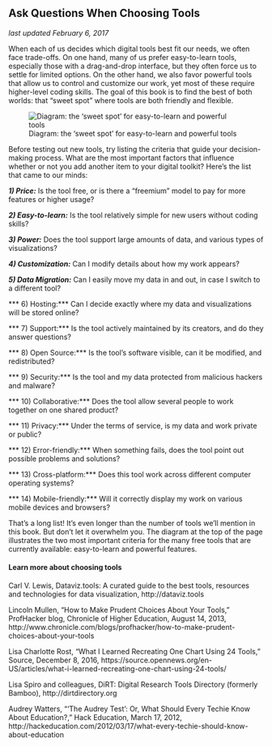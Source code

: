 ## Ask Questions When Choosing Tools {#ask}
*last updated February 6, 2017*

When each of us decides which digital tools best fit our needs, we often face trade-offs. On one hand, many of us prefer easy-to-learn tools, especially those with a drag-and-drop interface, but they often force us to settle for limited options. On the other hand, we also favor powerful tools that allow us to control and customize our work, yet most of these require higher-level coding skills. The goal of this book is to find the best of both worlds: that "sweet spot" where tools are both friendly and flexible.

![Diagram: the 'sweet spot' for easy-to-learn and powerful tools](images/01-choose/tool-sweet-spot.png)

Before testing out new tools, try listing the criteria that guide your decision-making process. What are the most important factors that influence whether or not you add another item to your digital toolkit? Here's the list that came to our minds:

***1) Price:*** Is the tool free, or is there a “freemium” model to pay for more features or higher usage?

***2) Easy-to-learn:*** Is the tool relatively simple for new users without coding skills?

***3) Power:*** Does the tool support large amounts of data, and various types of visualizations?

***4) Customization:*** Can I modify details about how my work appears?

***5) Data Migration:*** Can I easily move my data in and out, in case I switch to a different tool?

*** 6) Hosting:*** Can I decide exactly where my data and visualizations will be stored online?

*** 7) Support:*** Is the tool actively maintained by its creators, and do they answer questions?

*** 8) Open Source:*** Is the tool’s software visible, can it be modified, and redistributed?

*** 9) Security:*** Is the tool and my data protected from malicious hackers and malware?

*** 10) Collaborative:*** Does the tool allow several people to work together on one shared product?

*** 11) Privacy:*** Under the terms of service, is my data and work private or public?

*** 12) Error-friendly:*** When something fails, does the tool point out possible problems and solutions?

*** 13) Cross-platform:*** Does this tool work across different computer operating systems?

*** 14) Mobile-friendly:*** Will it correctly display my work on various mobile devices and browsers?

That's a long list! It's even longer than the number of tools we'll mention in this book. But don't let it overwhelm you. The diagram at the top of the page illustrates the two most important criteria for the many free tools that are currently available: easy-to-learn and powerful features.

#### Learn more about choosing tools {-}

Carl V. Lewis, Dataviz.tools: A curated guide to the best tools, resources and technologies for data visualization, http://dataviz.tools

Lincoln Mullen, "How to Make Prudent Choices About Your Tools," ProfHacker blog, Chronicle of Higher Education, August 14, 2013, http://www.chronicle.com/blogs/profhacker/how-to-make-prudent-choices-about-your-tools

Lisa Charlotte Rost, “What I Learned Recreating One Chart Using 24 Tools,” Source, December 8, 2016, https://source.opennews.org/en-US/articles/what-i-learned-recreating-one-chart-using-24-tools/

Lisa Spiro and colleagues, DiRT: Digital Research Tools Directory (formerly Bamboo), http://dirtdirectory.org

Audrey Watters, “‘The Audrey Test’: Or, What Should Every Techie Know About Education?,” Hack Education, March 17, 2012, http://hackeducation.com/2012/03/17/what-every-techie-should-know-about-education
